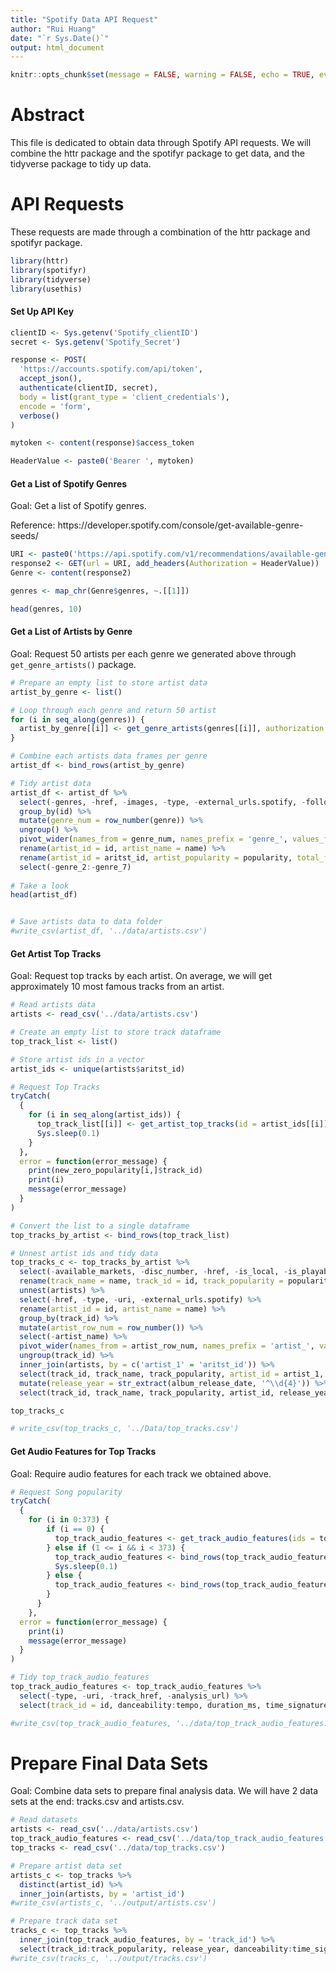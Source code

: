 ```yaml
---
title: "Spotify Data API Request"
author: "Rui Huang"
date: "`r Sys.Date()`"
output: html_document
---
```


```r
knitr::opts_chunk$set(message = FALSE, warning = FALSE, echo = TRUE, eval = FALSE)
```

# Abstract

This file is dedicated to obtain data through Spotify API requests. We will combine the httr package and the spotifyr package to get data, and the tidyverse package to tidy up data.


# API Requests

These requests are made through a combination of the httr package and spotifyr package.

```r
library(httr)
library(spotifyr)
library(tidyverse)
library(usethis)
```

#### Set Up API Key
```r
clientID <- Sys.getenv('Spotify_clientID')
secret <- Sys.getenv('Spotify_Secret')

response <- POST(
  'https://accounts.spotify.com/api/token',
  accept_json(),
  authenticate(clientID, secret),
  body = list(grant_type = 'client_credentials'),
  encode = 'form',
  verbose()
)

mytoken <- content(response)$access_token

HeaderValue <- paste0('Bearer ', mytoken)

```


#### Get a List of Spotify Genres

Goal: Get a list of Spotify genres.

Reference: https://developer.spotify.com/console/get-available-genre-seeds/

```r
URI <- paste0('https://api.spotify.com/v1/recommendations/available-genre-seeds')
response2 <- GET(url = URI, add_headers(Authorization = HeaderValue))
Genre <- content(response2)

genres <- map_chr(Genre$genres, ~.[[1]])

head(genres, 10)
```

#### Get a List of Artists by Genre

Goal: Request 50 artists per each genre we generated above through `get_genre_artists()` package.

```r
# Prepare an empty list to store artist data
artist_by_genre <- list()

# Loop through each genre and return 50 artist
for (i in seq_along(genres)) {
  artist_by_genre[[i]] <- get_genre_artists(genres[[i]], authorization = mytoken, limit = 50)
}

```

```r
# Combine each artists data frames per genre
artist_df <- bind_rows(artist_by_genre)

# Tidy artist data
artist_df <- artist_df %>% 
  select(-genres, -href, -images, -type, -external_urls.spotify, -followers.href, -uri) %>%
  group_by(id) %>%
  mutate(genre_num = row_number(genre)) %>%
  ungroup() %>%
  pivot_wider(names_from = genre_num, names_prefix = 'genre_', values_from = genre) %>%
  rename(artist_id = id, artist_name = name) %>%
  rename(artist_id = aritst_id, artist_popularity = popularity, total_followers = followers.total, artist_genre = genre_1) %>%
  select(-genre_2:-genre_7)
 
# Take a look
head(artist_df)


# Save artists data to data folder
#write_csv(artist_df, '../data/artists.csv')
```

#### Get Artist Top Tracks

Goal: Request top tracks by each artist. On average, we will get approximately 10 
most famous tracks from an artist.

```r
# Read artists data
artists <- read_csv('../data/artists.csv')

# Create an empty list to store track dataframe
top_track_list <- list()

# Store artist ids in a vector
artist_ids <- unique(artists$aritst_id)

# Request Top Tracks
tryCatch(
  {
    for (i in seq_along(artist_ids)) {
      top_track_list[[i]] <- get_artist_top_tracks(id = artist_ids[[i]], market = 'US', authorization = mytoken)
      Sys.sleep(0.1)
    }
  }, 
  error = function(error_message) {
    print(new_zero_popularity[i,]$track_id)
    print(i)
    message(error_message)
  }
)

# Convert the list to a single dataframe
top_tracks_by_artist <- bind_rows(top_track_list)

# Unnest artist ids and tidy data
top_tracks_c <- top_tracks_by_artist %>%
  select(-available_markets, -disc_number, -href, -is_local, -is_playable, -preview_url, -track_number, -type, -uri, -album.images, -album.type, -album.uri, -album.external_urls.spotify, -external_ids.isrc, -external_urls.spotify, -restrictions.reason, -album.href, -album.album_type, -album.artists, -album.total_tracks, -explicit) %>%
  rename(track_name = name, track_id = id, track_popularity = popularity) %>%
  unnest(artists) %>%
  select(-href, -type, -uri, -external_urls.spotify) %>%
  rename(artist_id = id, artist_name = name) %>%
  group_by(track_id) %>%
  mutate(artist_row_num = row_number()) %>%
  select(-artist_name) %>%
  pivot_wider(names_from = artist_row_num, names_prefix = 'artist_', values_from = artist_id) %>%
  ungroup(track_id) %>%
  inner_join(artists, by = c('artist_1' = 'aritst_id')) %>%
  select(track_id, track_name, track_popularity, artist_id = artist_1, album_id = album.id, album_name = album.name, album_release_date = album.release_date, album_release_date_precision = album.release_date_precision) %>%
  mutate(release_year = str_extract(album_release_date, '^\\d{4}')) %>%
  select(track_id, track_name, track_popularity, artist_id, release_year, album_id, album_name)

top_tracks_c

# write_csv(top_tracks_c, '../Data/top_tracks.csv')
```

#### Get Audio Features for Top Tracks

Goal: Require audio features for each track we obtained above.

```r
# Request Song popularity
tryCatch(
  {
    for (i in 0:373) {
        if (i == 0) {
          top_track_audio_features <- get_track_audio_features(ids = top_tracks$track_id[1:100], authorization = mytoken)
        } else if (1 <= i && i < 373) {
          top_track_audio_features <- bind_rows(top_track_audio_features, get_track_audio_features(ids = top_tracks$track_id[(i*100+1):(i*100+1+99)], authorization = mytoken))
          Sys.sleep(0.1)
        } else {
          top_track_audio_features <- bind_rows(top_track_audio_features, get_track_audio_features(ids = top_tracks$track_id[(i*100+1):nrow(top_tracks)], authorization = mytoken))
        }
      }
    }, 
  error = function(error_message) {
    print(i)
    message(error_message)
  }
)

# Tidy top_track_audio_features
top_track_audio_features <- top_track_audio_features %>%
  select(-type, -uri, -track_href, -analysis_url) %>%
  select(track_id = id, danceability:tempo, duration_ms, time_signature)

#write_csv(top_track_audio_features, '../data/top_track_audio_features.csv')

```


# Prepare Final Data Sets

Goal: Combine data sets to prepare final analysis data. We will have 2 data sets
at the end: tracks.csv and artists.csv.

```r
# Read datasets
artists <- read_csv('../data/artists.csv')
top_track_audio_features <- read_csv('../data/top_track_audio_features.csv')
top_tracks <- read_csv('../data/top_tracks.csv')

# Prepare artist data set
artists_c <- top_tracks %>%
  distinct(artist_id) %>%
  inner_join(artists, by = 'artist_id')
#write_csv(artists_c, '../output/artists.csv')

# Prepare track data set
tracks_c <- top_tracks %>%
  inner_join(top_track_audio_features, by = 'track_id') %>%
  select(track_id:track_popularity, release_year, danceability:time_signature, artist_id)
#write_csv(tracks_c, '../output/tracks.csv')

```
















